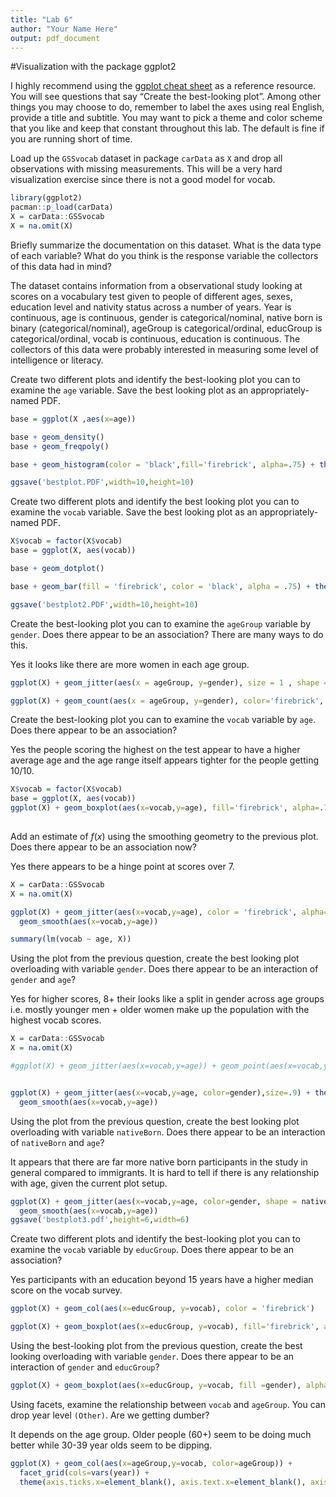 ---
title: "Lab 6"
author: "Your Name Here"
output: pdf_document
---

#Visualization with the package ggplot2

I highly recommend using the [ggplot cheat sheet](https://rstudio.com/wp-content/uploads/2015/03/ggplot2-cheatsheet.pdf) as a reference resource. You will see questions that say "Create the best-looking plot". Among other things you may choose to do, remember to label the axes using real English, provide a title and subtitle. You may want to pick a theme and color scheme that you like and keep that constant throughout this lab. The default is fine if you are running short of time.

Load up the `GSSvocab` dataset in package `carData` as `X` and drop all observations with missing measurements. This will be a very hard visualization exercise since there is not a good model for vocab.

```{r}

library(ggplot2)
pacman::p_load(carData)
X = carData::GSSvocab
X = na.omit(X)
```

Briefly summarize the documentation on this dataset. What is the data type of each variable? What do you think is the response variable the collectors of this data had in mind?

The dataset contains information from a observational study looking at scores on a vocabulary test given to people of different ages, sexes, education level and nativity status across a number of years. Year is continuous, age is continuous, gender is categorical/nominal, native born is binary (categorical/nominal), ageGroup is categorical/ordinal, educGroup is categorical/ordinal, vocab is continuous, education is continuous. The collectors of this data were probably interested in measuring some level of intelligence or literacy. 

Create two different plots and identify the best-looking plot you can to examine the `age` variable. Save the best looking plot as an appropriately-named PDF.

```{r}

base = ggplot(X ,aes(x=age))

base + geom_density()
base + geom_freqpoly()

base + geom_histogram(color = 'black',fill='firebrick', alpha=.75) + theme_bw() + labs(title='Age Frequency', subtitle= 'GSS Vocab data set')

ggsave('bestplot.PDF',width=10,height=10)
```

Create two different plots and identify the best looking plot you can to examine the `vocab` variable. Save the best looking plot as an appropriately-named PDF.

```{r}

X$vocab = factor(X$vocab)
base = ggplot(X, aes(vocab))

base + geom_dotplot()

base + geom_bar(fill = 'firebrick', color = 'black', alpha = .75) + theme_bw() + labs(title ='Vocab Score Frequency', subtitle='GSS Vocab data set')

ggsave('bestplot2.PDF',width=10,height=10) 


```

Create the best-looking plot you can to examine the `ageGroup` variable by `gender`. Does there appear to be an association? There are many ways to do this.

Yes it looks like there are more women in each age group. 


```{r}


ggplot(X) + geom_jitter(aes(x = ageGroup, y=gender), size = 1 , shape = 20)

ggplot(X) + geom_count(aes(x = ageGroup, y=gender), color='firebrick', shape=18, alpha = .75) + theme_bw() + labs(title='M/F Breakdown by Age Group',subtitle='GSS Vocab data set')

```

Create the best-looking plot you can to examine the `vocab` variable by `age`. Does there appear to be an association?

Yes the people scoring the highest on the test appear to have a higher average age and the age range itself appears tighter for the people getting 10/10. 

```{r}
X$vocab = factor(X$vocab)
base = ggplot(X, aes(vocab))
ggplot(X) + geom_boxplot(aes(x=vocab,y=age), fill='firebrick', alpha=.75) + theme_bw() + labs(title='Vocab Score & Age Group', subtitle='GSS Vocab data set')
  

```

Add an estimate of $f(x)$ using the smoothing geometry to the previous plot. Does there appear to be an association now?

Yes there appears to be a hinge point at scores over 7. 

```{r}
X = carData::GSSvocab
X = na.omit(X)

ggplot(X) + geom_jitter(aes(x=vocab,y=age), color = 'firebrick', alpha=.25) +
  geom_smooth(aes(x=vocab,y=age))

summary(lm(vocab ~ age, X))
```

Using the plot from the previous question, create the best looking plot overloading with variable `gender`. Does there appear to be an interaction of `gender` and `age`?

Yes for higher scores, 8+ their looks like a split in gender across age groups i.e. mostly younger men + older women make up the population with the highest vocab scores.  

```{r}
X = carData::GSSvocab
X = na.omit(X)

#ggplot(X) + geom_jitter(aes(x=vocab,y=age)) + geom_point(aes(x=vocab,y=age, shape=gender, color=gender))


ggplot(X) + geom_jitter(aes(x=vocab,y=age, color=gender),size=.9) + theme_light() +
  geom_smooth(aes(x=vocab,y=age)) 

```


Using the plot from the previous question, create the best looking plot overloading with variable `nativeBorn`. Does there appear to be an interaction of `nativeBorn` and `age`?

It appears that there are far more native born participants in the study in general compared to immigrants. It is hard to tell if there is any relationship with age, given the current plot setup. 

```{r}

ggplot(X) + geom_jitter(aes(x=vocab,y=age, color=gender, shape = nativeBorn), size=.95) +
  geom_smooth(aes(x=vocab,y=age))
ggsave('bestplot3.pdf',height=6,width=6)

```

Create two different plots and identify the best-looking plot you can to examine the `vocab` variable by `educGroup`. Does there appear to be an association?

Yes participants with an education beyond 15 years have a higher median score on the vocab survey. 

```{r}


ggplot(X) + geom_col(aes(x=educGroup, y=vocab), color = 'firebrick') 

ggplot(X) + geom_boxplot(aes(x=educGroup, y=vocab), fill='firebrick', alpha=.75) + theme_bw() + labs(title='Vocab Scores by Education Group',subtitle='GSS Vocab data set')


```

Using the best-looking plot from the previous question, create the best looking overloading with variable `gender`. Does there appear to be an interaction of `gender` and `educGroup`?

```{r}

ggplot(X) + geom_boxplot(aes(x=educGroup, y=vocab, fill =gender), alpha=.75) + theme_bw() + labs(title='Vocab Scores by Education Group & Gender',subtitle='GSS Vocab data set') + scale_fill_manual(values=c('firebrick','grey'))


```

Using facets, examine the relationship between `vocab` and `ageGroup`. You can drop year level `(Other)`. Are we getting dumber?

It depends on the age group. Older people (60+) seem to be doing much better while 30-39 year olds seem to be dipping. 

```{r}



ggplot(X) + geom_col(aes(x=ageGroup,y=vocab, color=ageGroup)) + 
  facet_grid(cols=vars(year)) +
  theme(axis.ticks.x=element_blank(), axis.text.x=element_blank(), axis.title.x=element_blank(), legend.position = 'bottom')

```